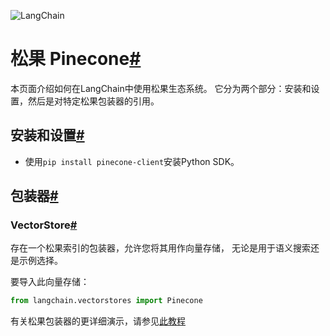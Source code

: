 

<Head>
  <script>
    {
      `(function() {
         var _hmt = _hmt || [];
(function() {
  var hm = document.createElement("script");
  hm.src = "https://hm.baidu.com/hm.js?e60fb290e204e04c5cb6f79b0ac1e697";
  var s = document.getElementsByTagName("script")[0]; 
  s.parentNode.insertBefore(hm, s);
})();
       })();`
    }
  </script>
</Head>

![LangChain](https://pica.zhimg.com/50/v2-56e8bbb52aa271012541c1fe1ceb11a2_r.gif)





松果 Pinecone[#](#pinecone "本标题的永久链接")
===========================

本页面介绍如何在LangChain中使用松果生态系统。
它分为两个部分：安装和设置，然后是对特定松果包装器的引用。

安装和设置[#](#installation-and-setup "本标题的永久链接")
--------------------------------------------

* 使用`pip install pinecone-client`安装Python SDK。

包装器[#](#wrappers "本标题的永久链接")
----------------------------

### VectorStore[#](#vectorstore "本标题的永久链接")

存在一个松果索引的包装器，允许您将其用作向量存储，
无论是用于语义搜索还是示例选择。

要导入此向量存储：

```python
from langchain.vectorstores import Pinecone

```

有关松果包装器的更详细演示，请参见[此教程](../modules/indexes/vectorstores/examples/pinecone)

